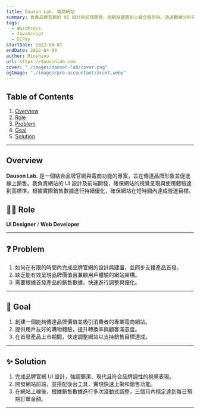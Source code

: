 ```yaml
---
title: Dauson Lab. 電商網站
summary: 負責品牌官網的 UI 設計與前端開發，從網站建置到上線全程參與。透過數據分析與滾動式調整，協助網站在短時間內穩定達成每日預期訂單金額，展現了設計與開發整合的能力。
tags:
  - WordPress
  - JavaScript
  - ECPay
startDate: 2022-04-07
endDate: 2022-04-09
author: Minshiou
url: https://dausonlab.com
cover: "./images/dauson-lab/cover.png"
ogImage: "./images/pro-accountant/accnt.webp"
---
```


## Table of Contents

1. [Overview](#overview)
2. [Role](#role)
3. [Problem](#problem)
4. [Goal](#goal)
5. [Solution](#solution)

---

## Overview

**Dauson Lab.** 是一個結合品牌官網與電商功能的專案，旨在傳達品牌形象並促進線上銷售。我負責網站的 UI 設計及前端開發，確保網站的視覺呈現與使用體驗達到高標準。根據實際銷售數據進行持續優化，確保網站在短時間內達成營運目標。

## 👨‍💻 Role

**UI Designer** / **Web Developer**

---

## ❓ Problem

1. 如何在有限的時間內完成品牌官網的設計與建置，並同步支援產品首發。
2. 缺乏能有效呈現品牌價值且兼顧用戶體驗的網站架構。
3. 需要根據首發產品的銷售數據，快速進行調整與優化。

---

## 🎯 Goal

1. 創建一個能夠傳達品牌價值並吸引消費者的專業電商網站。
2. 提供用戶友好的購物體驗，提升轉換率與顧客滿意度。
3. 在首發產品上市期間，快速調整網站以支持銷售目標達成。

---

## ✨ Solution

1. 完成品牌官網 UI 設計，強調簡潔、現代且符合品牌調性的視覺表現。
2. 開發網站前端，並搭配後台工具，實現快速上架和銷售功能。
3. 在網站上線後，根據銷售數據進行多次滾動式調整，三個月內穩定達到每日預期訂單金額。

---
